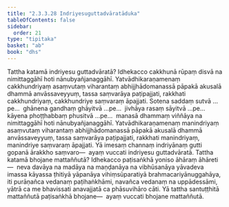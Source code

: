 ```yaml
---
title: "2.3.3.28 Indriyesuguttadvāratāduka"
tableOfContents: false
sidebar:
  order: 21
type: "tipitaka"
basket: "ab"
book: "dhs"
---
```



<DynamicBreadcrumb />

<Division number="1354" book="dhs" bookNo="29" page="261">

<Paragraph number="2059" book="dhs">
Tattha katamā indriyesu guttadvāratā? Idhekacco cakkhunā rūpaṃ disvā na nimittaggāhī hoti nānubyañjanaggāhī. Yatvādhikaraṇamenaṃ cakkhundriyaṃ asaṃvutaṃ viharantaṃ abhijjhādomanassā pāpakā akusalā dhammā anvāssaveyyuṃ, tassa saṃvarāya paṭipajjati, rakkhati cakkhundriyaṃ, cakkhundriye saṃvaraṃ āpajjati. Sotena saddaṃ sutvā …pe…  ghānena gandhaṃ ghāyitvā …pe…  jivhāya rasaṃ sāyitvā …pe…  kāyena phoṭṭhabbaṃ phusitvā …pe…  manasā dhammaṃ viññāya na nimittaggāhī hoti nānubyañjanaggāhī. Yatvādhikaraṇamenaṃ manindriyaṃ asaṃvutaṃ viharantaṃ abhijjhādomanassā pāpakā akusalā dhammā anvāssaveyyuṃ, tassa saṃvarāya paṭipajjati, rakkhati manindriyaṃ, manindriye saṃvaraṃ āpajjati. Yā imesaṃ channaṃ indriyānaṃ gutti gopanā ārakkho saṃvaro—  ayaṃ vuccati indriyesu guttadvāratā.
</Paragraph>

</Division>
<Division number="1355" book="dhs" bookNo="29" page="262">

<Paragraph number="2060" book="dhs">
Tattha katamā bhojane mattaññutā? Idhekacco paṭisaṅkhā yoniso āhāraṃ āhāreti—  neva davāya na madāya na maṇḍanāya na vibhūsanāya yāvadeva imassa kāyassa ṭhitiyā yāpanāya vihiṃsūparatiyā brahmacariyānuggahāya, iti purāṇañca vedanaṃ paṭihaṅkhāmi, navañca vedanaṃ na uppādessāmi, yātrā ca me bhavissati anavajjatā ca phāsuvihāro cāti. Yā tattha santuṭṭhitā mattaññutā paṭisaṅkhā bhojane—  ayaṃ vuccati bhojane mattaññutā.
</Paragraph>
</Division>